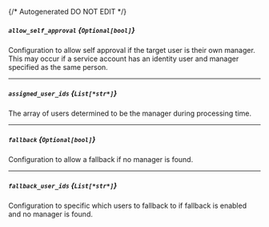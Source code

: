 {/* Autogenerated DO NOT EDIT  */}
##### `allow_self_approval` *{`Optional[bool]`}*
Configuration to allow self approval if the target user is their own manager. This may occur if a service account has an identity user and manager specified as the same person.

---
##### `assigned_user_ids` *{`List[*str*]`}*
The array of users determined to be the manager during processing time.

---
##### `fallback` *{`Optional[bool]`}*
Configuration to allow a fallback if no manager is found.

---
##### `fallback_user_ids` *{`List[*str*]`}*
Configuration to specific which users to fallback to if fallback is enabled and no manager is found.

